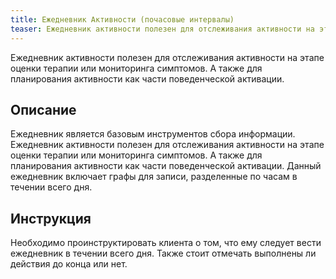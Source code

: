 ```yaml
---
title: Ежедневник Активности (почасовые интервалы)
teaser: Ежедневник активности полезен для отслеживания активности на этапе оценки терапии или мониторинга симптомов. А также для планирования активности как части поведенческой активации.
---
```


Ежедневник активности полезен для отслеживания активности на этапе оценки терапии или мониторинга симптомов. А также для планирования активности как части поведенческой активации.

## Описание

Ежедневник является базовым инструментов сбора информации. Ежедневник
активности полезен для отслеживания активности на этапе оценки терапии
или мониторинга симптомов. А также для планирования активности как части
поведенческой активации. Данный ежедневник включает графы для записи,
разделенные по часам в течении всего дня.

## Инструкция

Необходимо проинструктировать клиента о том, что ему следует вести
ежедневник в течении всего дня. Также стоит отмечать выполнены ли
действия до конца или нет.
